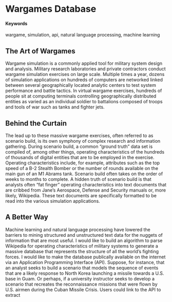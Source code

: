 # Wargames Database {#WarAPI}

#### Keywords

wargame, simulation, api, natural language processing, machine learning

## The Art of Wargames

Wargame simulation is a commonly applied tool for military system design and analysis. Military research laboratories and private contractors conduct wargame simulation exercises on large scale. Multiple times a year, dozens of simulation applications on hundreds of computers are networked linked between several geographically located analytic centers to test system performance and battle tactics. In virtual wargame exercises, hundreds of people sit at computing terminals controlling geographically distributed entities as varied as an individual soldier to battalions composed of troops and tools of war such as tanks and fighter jets. 

## Behind the Curtain

The lead up to these massive wargame exercises, often referred to as scenario build, is its own symphony of complex research and information gathering. During scenario build, a common “ground truth” data set is compiled of, among other things, operating characteristics of the hundreds of thousands of digital entities that are to be employed in the exercise. Operating characteristics include, for example, attributes such as the top speed of a B-2 Stealth Bomber or the number of rounds available on the main gun of an M1 Abrams tank. Scenario build often takes on the order of weeks to months to complete. A hidden truth of scenario build is that analysts often “fat finger” operating characteristics into text documents that are cribbed from Jane’s Aerospace, Defense and Security manuals or, more likely, Wikipedia. These text documents are specifically formatted to be read into the various simulation applications. 

## A Better Way

Machine learning and natural language processing have lowered the barriers to mining structured and unstructured text data for the nuggets of information that are most useful. I would like to build an algorithm to parse Wikipedia for operating characteristics of military systems to generate a massive database that represents the structure of all the world’s fighting forces. I would like to make the database publically available on the internet via an Application Programming Interface (API). Suppose, for instance, that an analyst seeks to build a scenario that models the sequence of events that are a likely response to North Korea launching a missile towards a U.S. base in Guam. Or perhaps, if a university instructor seeks to develop a scenario that recreates the reconnaissance missions that were flown by U.S. airmen during the Cuban Missile Crisis. Users could link to the API to extract 
